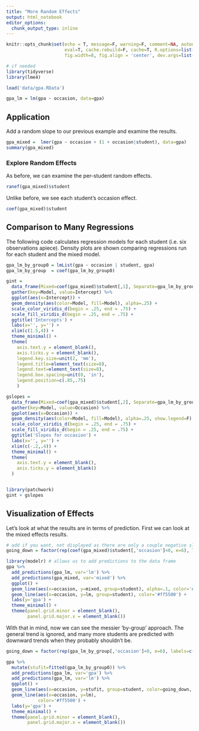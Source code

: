 ```yaml
---
title: "More Random Effects"
output: html_notebook
editor_options: 
  chunk_output_type: inline
---
```



```r
knitr::opts_chunk$set(echo = T, message=F, warning=F, comment=NA, autodep=F, 
                      eval=T, cache.rebuild=F, cache=T, R.options=list(width=120), 
                      fig.width=8, fig.align = 'center', dev.args=list(bg = 'transparent'), dev='svglite')
```

```r
# if needed
library(tidyverse)
library(lme4)

load('data/gpa.RData')

gpa_lm = lm(gpa ~ occasion, data=gpa)
```

## Application

Add a random slope to our previous example and examine the results.

```r
gpa_mixed =  lmer(gpa ~ occasion + (1 + occasion|student), data=gpa)
summary(gpa_mixed)
```

### Explore Random Effects

As before, we can examine the per-student random effects. 

```r
ranef(gpa_mixed)$student
```

Unlike before, we see each student's occasion effect.

```r
coef(gpa_mixed)$student
```


## Comparison to Many Regressions

The following code calculates regression models for each student (i.e. six observations apiece). Density plots are shown comparing regressions run for each student and the mixed model.

```r
gpa_lm_by_group0 = lmList(gpa ~ occasion | student, gpa)
gpa_lm_by_group  = coef(gpa_lm_by_group0)

gint = 
  data_frame(Mixed=coef(gpa_mixed)$student[,1], Separate=gpa_lm_by_group[,1]) %>% 
  gather(key=Model, value=Intercept) %>% 
  ggplot(aes(x=Intercept)) +
  geom_density(aes(color=Model, fill=Model), alpha=.25) +
  scale_color_viridis_d(begin = .25, end = .75) +
  scale_fill_viridis_d(begin = .25, end = .75) +
  ggtitle('Intercepts') +
  labs(x='', y='') +
  xlim(c(1.5,4)) +
  theme_minimal() +
  theme(
    axis.text.y = element_blank(),
    axis.ticks.y = element_blank(),
    legend.key.size=unit(2, 'mm'),
    legend.title=element_text(size=8),
    legend.text=element_text(size=8),
    legend.box.spacing=unit(0, 'in'),
    legend.position=c(.85,.75)
    )

gslopes = 
  data_frame(Mixed=coef(gpa_mixed)$student[,2], Separate=gpa_lm_by_group[,2]) %>% 
  gather(key=Model, value=Occasion) %>% 
  ggplot(aes(x=Occasion)) +
  geom_density(aes(color=Model, fill=Model), alpha=.25, show.legend=F) +
  scale_color_viridis_d(begin = .25, end = .75) +
  scale_fill_viridis_d(begin = .25, end = .75) +
  ggtitle('Slopes for occasion') +
  labs(x='', y='') +
  xlim(c(-.2,.4)) +
  theme_minimal() +
  theme(
    axis.text.y = element_blank(),
    axis.ticks.y = element_blank()
  )


library(patchwork)
gint + gslopes
```

## Visualization of Effects


Let's look at what the results are in terms of prediction. First we can look at the mixed effects results.

```r
# add if you want, not displayed as there are only a couple negative slopes
going_down = factor(rep(coef(gpa_mixed)$student[,'occasion']<0, e=6), labels=c('Up', 'Down'))

library(modelr) # allows us to add predictions to the data frame
gpa %>% 
  add_predictions(gpa_lm, var='lm') %>% 
  add_predictions(gpa_mixed, var='mixed') %>% 
  ggplot() + 
  geom_line(aes(x=occasion, y=mixed, group=student), alpha=.1, color='#00aaff') +
  geom_line(aes(x=occasion, y=lm, group=student), color='#ff5500') +
  labs(y='gpa') + 
  theme_minimal() +
  theme(panel.grid.minor = element_blank(),
        panel.grid.major.x = element_blank())
```

With that in mind, now we can see the messier 'by-group' approach.  The general trend is ignored, and many more students are predicted with downward trends when they probably shouldn't be.

```r
going_down = factor(rep(gpa_lm_by_group[,'occasion']<0, e=6), labels=c('Upward', 'Downward'))

gpa %>% 
  mutate(stufit=fitted(gpa_lm_by_group0)) %>% 
  add_predictions(gpa_lm, var='gpa') %>% 
  add_predictions(gpa_lm, var='lm') %>% 
  ggplot() +
  geom_line(aes(x=occasion, y=stufit, group=student, color=going_down, alpha = going_down)) +
  geom_line(aes(x=occasion, y=lm), 
            color='#ff5500') +
  labs(y='gpa') + 
  theme_minimal() +
  theme(panel.grid.minor = element_blank(),
        panel.grid.major.x = element_blank())
```


